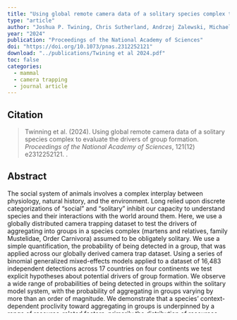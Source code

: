 ```yaml
---
title: "Using global remote camera data of a solitary species complex to evaluate the drivers of group formation"
type: "article"
author: "Joshua P. Twining, Chris Sutherland, Andrzej Zalewski, Michael V. Cove, Johnny Birks, Oliver R. Wearn, Jessica Haysom,  Anna Wereszczuk, Emiliano Manzo, Paola Bartolommei, Alessio Mortelliti,j, Bryn Evans, Brian D. Gerber, Thomas J. McGreevy Jr.,  Laken S. Ganoe, Juliana Masseloux, Amy E. Mayer, Izabela Wierzbowska, Jan Loch, Jocelyn Akins, Donovan Drummey, William McShea,  Stephanie Manke, Lain Pardo, Andy J. Boyce, Sheng Li, Roslina Binti Ragai, Ronglarp Sukmasuang, Álvaro José Villafañe Trujillo, Carlos López- González, Nalleli Elvira Lara- Díaz, Olivia Cosbyp, Cristian N. Waggershauserz, Jack Bamber, Frances Stewart,  Jason Fisher, Angela K. Fuller, Kelly A. Perkins, and Roger A. Powel"
year: "2024"
publication: "Proceedings of the National Academy of Sciences"
doi: "https://doi.org/10.1073/pnas.2312252121"
download: "../publications/Twining et al 2024.pdf"
toc: false
categories:
  - mammal
  - camera trapping
  - journal article
---
```


## Citation 

> Twinning et al. (2024). Using global remote camera data of a solitary species complex to evaluate the drivers of group formation. *Proceedings of the National Academy of Sciences*, 121(12) e2312252121.
.

## Abstract

The social system of animals involves a complex interplay between physiology, natural history, and the environment. Long relied upon discrete categorizations of “social” and “solitary” inhibit our capacity to understand species and their interactions with the world around them. Here, we use a globally distributed camera trapping dataset to test the drivers of aggregating into groups in a species complex (martens and relatives, family Mustelidae, Order Carnivora) assumed to be obligately solitary. We use a simple quantification, the probability of being detected in a group, that was applied across our globally derived camera trap dataset. Using a series of binomial generalized mixed-effects models applied to a dataset of 16,483 independent detections across 17 countries on four continents we test explicit hypotheses about potential drivers of group formation. We observe a wide range of probabilities of being detected in groups within the solitary model system, with the probability of aggregating in groups varying by more than an order of magnitude. We demonstrate that a species’ context-dependent proclivity toward aggregating in groups is underpinned by a range of resource-related factors, primarily the distribution of resources, with increasing patchiness of resources facilitating group formation, as well as interactions between environmental conditions (resource constancy/winter severity) and physiology (energy storage capabilities). The wide variation in propensities to aggregate with conspecifics observed here highlights how continued failure to recognize complexities in the social behaviors of apparently solitary species limits our understanding not only of the individual species but also the causes and consequences of group formation.